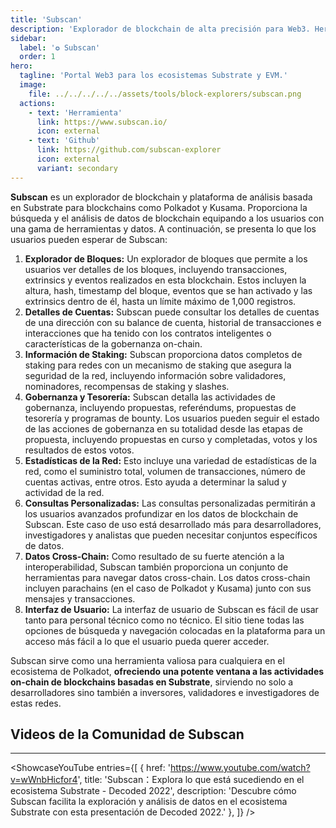```yaml
---
title: 'Subscan'
description: 'Explorador de blockchain de alta precisión para Web3. Herramienta Multi-Signature, herramienta de transformación de formato de cuenta, gráficos de análisis...'
sidebar:
  label: '✪ Subscan'
  order: 1
hero:
  tagline: 'Portal Web3 para los ecosistemas Substrate y EVM.'
  image: 
    file: ../../../../../assets/tools/block-explorers/subscan.png
  actions:
    - text: 'Herramienta'
      link: https://www.subscan.io/
      icon: external
    - text: 'Github'
      link: https://github.com/subscan-explorer
      icon: external
      variant: secondary
---
```



**Subscan** es un explorador de blockchain y plataforma de análisis basada en Substrate para blockchains como Polkadot y Kusama. Proporciona la búsqueda y el análisis de datos de blockchain equipando a los usuarios con una gama de herramientas y datos. A continuación, se presenta lo que los usuarios pueden esperar de Subscan:

1. **Explorador de Bloques:** Un explorador de bloques que permite a los usuarios ver detalles de los bloques, incluyendo transacciones, extrinsics y eventos realizados en esta blockchain. Estos incluyen la altura, hash, timestamp del bloque, eventos que se han activado y las extrinsics dentro de él, hasta un límite máximo de 1,000 registros.
2. **Detalles de Cuentas:** Subscan puede consultar los detalles de cuentas de una dirección con su balance de cuenta, historial de transacciones e interacciones que ha tenido con los contratos inteligentes o características de la gobernanza on-chain.
3. **Información de Staking:** Subscan proporciona datos completos de staking para redes con un mecanismo de staking que asegura la seguridad de la red, incluyendo información sobre validadores, nominadores, recompensas de staking y slashes.
4. **Gobernanza y Tesorería:** Subscan detalla las actividades de gobernanza, incluyendo propuestas, referéndums, propuestas de tesorería y programas de bounty. Los usuarios pueden seguir el estado de las acciones de gobernanza en su totalidad desde las etapas de propuesta, incluyendo propuestas en curso y completadas, votos y los resultados de estos votos.
5. **Estadísticas de la Red:** Esto incluye una variedad de estadísticas de la red, como el suministro total, volumen de transacciones, número de cuentas activas, entre otros. Esto ayuda a determinar la salud y actividad de la red.
6. **Consultas Personalizadas:** Las consultas personalizadas permitirán a los usuarios avanzados profundizar en los datos de blockchain de Subscan. Este caso de uso está desarrollado más para desarrolladores, investigadores y analistas que pueden necesitar conjuntos específicos de datos.
7. **Datos Cross-Chain:** Como resultado de su fuerte atención a la interoperabilidad, Subscan también proporciona un conjunto de herramientas para navegar datos cross-chain. Los datos cross-chain incluyen parachains (en el caso de Polkadot y Kusama) junto con sus mensajes y transacciones.
8. **Interfaz de Usuario:** La interfaz de usuario de Subscan es fácil de usar tanto para personal técnico como no técnico. El sitio tiene todas las opciones de búsqueda y navegación colocadas en la plataforma para un acceso más fácil a lo que el usuario pueda querer acceder.

Subscan sirve como una herramienta valiosa para cualquiera en el ecosistema de Polkadot, **ofreciendo una potente ventana a las actividades on-chain de blockchains basadas en Substrate**, sirviendo no solo a desarrolladores sino también a inversores, validadores e investigadores de estas redes.

## Videos de la Comunidad de Subscan
------------
<ShowcaseYouTube
  entries={[
        {
      href: 'https://www.youtube.com/watch?v=wWnbHicfor4',
      title: 'Subscan：Explora lo que está sucediendo en el ecosistema Substrate - Decoded 2022',
      description: 'Descubre cómo Subscan facilita la exploración y análisis de datos en el ecosistema Substrate con esta presentación de Decoded 2022.'
    },
  ]} />
